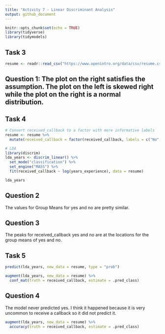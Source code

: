 ```yaml
---
title: "Activity 7 - Linear Discriminant Analysis"
output: github_document
---
```


```r
knitr::opts_chunk$set(echo = TRUE)
library(tidyverse)
library(tidymodels)
```

## Task 3

```r
resume <- readr::read_csv("https://www.openintro.org/data/csv/resume.csv")
```
## Question 1: The plot on the right satisfies the assumption. The plot on the left is skewed right while the plot on the right is a normal distribution. 

## Task 4

```r
# Convert received_callback to a factor with more informative labels
resume <- resume %>% 
  mutate(received_callback = factor(received_callback, labels = c("No", "Yes")))

# LDA
library(discrim)
lda_years <- discrim_linear() %>% 
  set_mode("classification") %>% 
  set_engine("MASS") %>% 
  fit(received_callback ~ log(years_experience), data = resume)

lda_years
```
## Question 2
The values for Group Means for yes and no are pretty similar.


## Question 3
The peaks for received_callback yes and no are at the locations for the group means of yes and no. 


## Task 5

```r
predict(lda_years, new_data = resume, type = "prob")
```

```r
augment(lda_years, new_data = resume) %>% 
  conf_mat(truth = received_callback, estimate = .pred_class)

```

## Question 4
The model never predicted yes. I think it happened because it is very uncommon to receive a callback so it did not predict it. 

```r
augment(lda_years, new_data = resume) %>% 
  accuracy(truth = received_callback, estimate = .pred_class)
```


